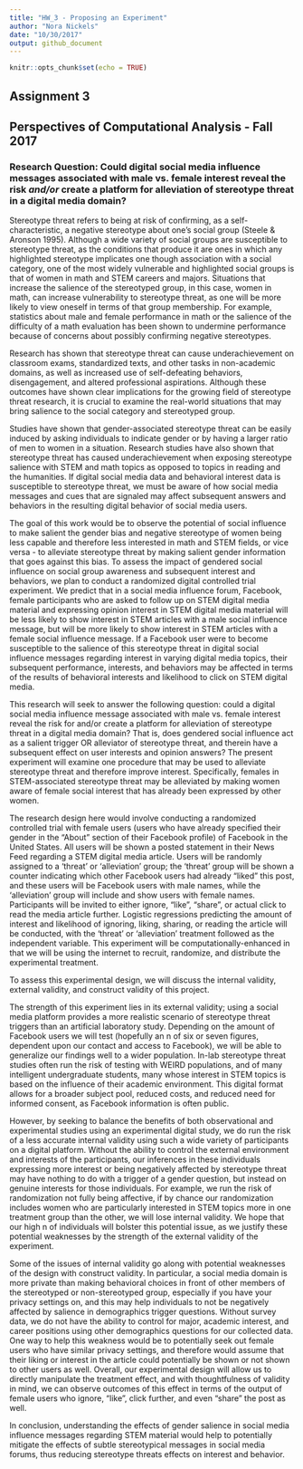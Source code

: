 ```yaml
---
title: "HW_3 - Proposing an Experiment"
author: "Nora Nickels"
date: "10/30/2017"
output: github_document
---
```




```r
knitr::opts_chunk$set(echo = TRUE)
```


## Assignment 3
## Perspectives of Computational Analysis - Fall 2017

### Research Question: Could digital social media influence messages associated with male vs. female interest reveal the risk *and/or* create a platform for alleviation of stereotype threat in a digital media domain?

Stereotype threat refers to being at risk of confirming, as a self-characteristic, a negative stereotype about one’s social group (Steele & Aronson 1995). Although a wide variety of social groups are susceptible to stereotype threat, as the conditions that produce it are ones in which any highlighted stereotype implicates one though association with a social category, one of the most widely vulnerable and highlighted social groups is that of women in math and STEM careers and majors. Situations that increase the salience of the stereotyped group, in this case, women in math, can increase vulnerability to stereotype threat, as one will be more likely to view oneself in terms of that group membership. For example, statistics about male and female performance in math or the salience of the difficulty of a math evaluation has been shown to undermine performance because of concerns about possibly confirming negative stereotypes.  

Research has shown that stereotype threat can cause underachievement on classroom exams, standardized texts, and other tasks in non-academic domains, as well as increased use of self-defeating behaviors, disengagement, and altered professional aspirations. Although these outcomes have shown clear implications for the growing field of stereotype threat research, it is crucial to examine the real-world situations that may bring salience to the social category and stereotyped group.  
	
Studies have shown that gender-associated stereotype threat can be easily induced by asking individuals to indicate gender or by having a larger ratio of men to women in a situation. Research studies have also shown that stereotype threat has caused underachievement when exposing stereotype salience with STEM and math topics as opposed to topics in reading and the humanities. If digital social media data and behavioral interest data is susceptible to stereotype threat, we must be aware of how social media messages and cues that are signaled may affect subsequent answers and behaviors in the resulting digital behavior of social media users.   
	
The goal of this work would be to observe the potential of social influence to make salient the gender bias and negative stereotype of women being less capable and therefore less interested in math and STEM fields, or vice versa - to alleviate stereotype threat by making salient gender information that goes against this bias. To assess the impact of gendered social influence on social group awareness and subsequent interest and behaviors, we plan to conduct a randomized digital controlled trial experiment. We predict that in a social media influence forum, Facebook, female participants who are asked to follow up on STEM digital media material and expressing opinion interest in STEM digital media material will be less likely to show interest in STEM articles with a male social influence message, but will be more likely to show interest in STEM articles with a female social influence message. If a Facebook user were to become susceptible to the salience of this stereotype threat in digital social influence messages regarding interest in varying digital media topics, their subsequent performance, interests, and behaviors may be affected in terms of the results of behavioral interests and likelihood to click on STEM digital media.  

This research will seek to answer the following question: could a digital social media influence message associated with male vs. female interest reveal the risk for and/or create a platform for alleviation of stereotype threat in a digital media domain? That is, does gendered social influence act as a salient trigger OR alleviator of stereotype threat, and therein have a subsequent effect on user interests and opinion answers? The present experiment will examine one procedure that may be used to alleviate stereotype threat and therefore improve interest. Specifically, females in STEM-associated stereotype threat may be alleviated by making women aware of female social interest that has already been expressed by other women.  

The research design here would involve conducting a randomized controlled trial with female users (users who have already specified their gender in the “About” section of their Facebook profile) of Facebook in the United States. All users will be shown a posted statement in their News Feed regarding a STEM digital media article. Users will be randomly assigned to a ‘threat’ or ‘alleviation’ group; the ‘threat’ group will be shown a counter indicating which other Facebook users had already “liked” this post, and these users will be Facebook users with male names, while the ‘alleviation’ group will include and show users with female names. Participants will be invited to either ignore, “like”, “share”, or actual click to read the media article further. Logistic regressions predicting the amount of interest and likelihood of ignoring, liking, sharing, or reading the article will be conducted, with the ‘threat’ or ‘alleviation’ treatment followed as the independent variable. This experiment will be computationally-enhanced in that we will be using the internet to recruit, randomize, and distribute the experimental treatment.  

To assess this experimental design, we will discuss the internal validity, external validity, and construct validity of this project.  

The strength of this experiment lies in its external validity; using a social media platform provides a more realistic scenario of stereotype threat triggers than an artificial laboratory study. Depending on the amount of Facebook users we will test (hopefully an n of six or seven figures, dependent upon our contact and access to Facebook), we will be able to generalize our findings well to a wider population. In-lab stereotype threat studies often run the risk of testing with WEIRD populations, and of many intelligent undergraduate students, many whose interest in STEM topics is based on the influence of their academic environment. This digital format allows for a broader subject pool, reduced costs, and reduced need for informed consent, as Facebook information is often public.

However, by seeking to balance the benefits of both observational and experimental studies using an experimental digital study, we do run the risk of a less accurate internal validity using such a wide variety of participants on a digital platform. Without the ability to control the external environment and interests of the participants, our inferences in these individuals expressing more interest or being negatively affected by stereotype threat may have nothing to do with a trigger of a gender question, but instead on genuine interests for those individuals. For example, we run the risk of randomization not fully being affective, if by chance our randomization includes women who are particularly interested in STEM topics more in one treatment group than the other, we will lose internal validity. We hope that our high n of individuals will bolster this potential issue, as we justify these potential weaknesses by the strength of the external validity of the experiment.  

Some of the issues of internal validity go along with potential weaknesses of the design with construct validity. In particular, a social media domain is more private than making behavioral choices in front of other members of the stereotyped or non-stereotyped group, especially if you have your privacy settings on, and this may help individuals to not be negatively affected by salience in demographics trigger questions. Without survey data, we do not have the ability to control for major, academic interest, and career positions using other demographics questions for our collected data. One way to help this weakness would be to potentially seek out female users who have similar privacy settings, and therefore would assume that their liking or interest in the article could potentially be shown or not shown to other users as well. Overall, our experimental design will allow us to directly manipulate the treatment effect, and with thoughtfulness of validity in mind, we can observe outcomes of this effect in terms of the output of female users who ignore, “like”, click further, and even “share” the post as well.  

In conclusion, understanding the effects of gender salience in social media influence messages regarding STEM material would help to potentially mitigate the effects of subtle stereotypical messages in social media forums, thus reducing stereotype threats effects on interest and behavior.

